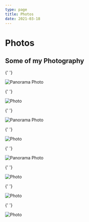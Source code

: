 ```yaml
---
type: page
title: Photos
date: 2021-03-18
---
```


# Photos


<div className="photo-title">
  <h2>Some of my Photography</h2>
</div>

<div className="photo-gallery">

{' '}

<div className="wrapper">
  <div className="full-width-container">
    <Image
      src="/images/photo_pano1.jpg"
      alt="Panorama Photo"
      layout="responsive"
      width={13473}
      height={3804}
      priority
      className="next-image pano-img"
    />
  </div>
</div>

{' '}

<div className="pano-container">
  <Image
    src="/images/photo14.jpg"
    alt="Photo"
    layout="responsive"
    width={9974}
    height={4995}
    className="next-image"
    priority
  />
</div>

{' '}

<div className="wrapper">
  <div className="full-width-container">
    <Image
      src="/images/photo_pano2.jpg"
      alt="Panorama Photo"
      layout="responsive"
      width={8384}
      height={3278}
      className="next-image pano-img"
      priority
    />
  </div>
</div>

{' '}

<div className="pano-container">
  <Image
    src="/images/photo11.jpg"
    alt="Photo"
    layout="responsive"
    width={5430}
    height={2897}
    className="next-image"
  />
</div>

{' '}

<div className="pano-container">
  <Image
    src="/images/photo_pano3.jpg"
    alt="Panorama Photo"
    layout="responsive"
    width={5474}
    height={2923}
    className="next-image pano-img"
  />
</div>

{' '}

<div className="img-container">
  <Image
    src="/images/photo13.jpg"
    alt="Photo"
    layout="responsive"
    width={5083}
    height={3389}
    className="next-image"
  />
</div>

{' '}

<div className="pano-container">
  <Image
    src="/images/photo12.bmp"
    alt="Photo"
    layout="responsive"
    width={4558}
    height={3568}
    className="next-image"
  />
</div>

{' '}

<div className="wrapper">
  <div className="full-width-container">
    <Image
      src="/images/photo15.png"
      alt="Photo"
      layout="responsive"
      width={5450}
      height={3633}
      className="next-image pano-img"
    />
  </div>
</div>

</div>
